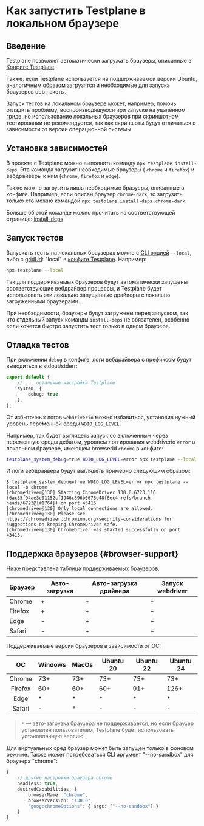 
# Как запустить Testplane в локальном браузере

## Введение

Testplane позволяет автоматически загружать браузеры, описанные в [Конфиге Testplane](/docs/v8/config/main).

Также, если Testplane используется на поддерживаемой версии Ubuntu, аналогичным образом загрузятся и необходимые для запуска браузеров deb пакеты.

Запуск тестов на локальном браузере может, например, помочь отладить проблему, воспроизводящуюся при запуске на удаленном гриде, но использование локальных браузеров при скриншотном тестировании не рекомендуется, так как скриншоты будут отличаться в зависимости от версии операционной системы.

## Установка зависимостей

В проекте c Testplane можно выполнить команду `npx testplane install-deps`. Эта команда загрузит необходимые браузеры ( `chrome` и `firefox`) и вебдрайверы к ним (`chrome`, `firefox` и `edge`).

Также можно загрузить лишь необходимые бразуеры, описанные в конфиге. Например, если описан браузер `chrome-dark`, то загрузить только его можно командой `npx testplane install-deps chrome-dark`.

Больше об этой команде можно прочитать на соответствующей странице: [install-deps](/docs/v8/command-line#install-deps)

## Запуск тестов

Запускать тесты на локальных браузерах можно с [CLI опцией](/docs/v8/command-line) `--local`, либо с [gridUrl](/docs/v8/config/browsers/#grid_url): "local" в [конфиге Testplane](/docs/v8/config/main). Например:

```bash
npx testplane --local
```

Так для поддерживаемых браузеров будут автоматически запущены соответствующие вебдрайвер процессы, и Testplane будет использовать эти локально запущенные драйверы с локально загруженными браузерами.

При необходимости, браузеры будут загружены перед запуском, так что отдельный запуск команды `install-deps` не обязателен, особенно если хочется быстро запустить тест только в одном браузере.

## Отладка тестов

При включении `debug` в конфиге, логи вебдрайвера с префиксом будут выводиться в stdout/stderr:

```typescript
export default {
    // ... остальные настройки Testplane
    system: {
        debug: true,
    },
};
```

От избыточных логов `webdriverio` можно избавиться, установив нужный уровень переменной среды `WDIO_LOG_LEVEL`.

Например, так будет выглядеть запуск со включенным через переменную среды дебагом, уровнем логгирования webdriverio `error` в локальном браузере, имеющем browserId `chrome` в конфиге:

```bash
testplane_system_debug=true WDIO_LOG_LEVEL=error npx testplane --local -b chrome
```

И логи вебдрайвера будут выглядеть примерно следующим образом:

```plaintext
$ testplane_system_debug=true WDIO_LOG_LEVEL=error npx testplane --local -b chrome
[chromedriver@130] Starting ChromeDriver 130.0.6723.116 (6ac35f94ae3d01152cf1946c896b0678e48f8ec4-refs/branch-heads/6723@{#1764}) on port 43415
[chromedriver@130] Only local connections are allowed.
[chromedriver@130] Please see https://chromedriver.chromium.org/security-considerations for suggestions on keeping ChromeDriver safe.
[chromedriver@130] ChromeDriver was started successfully on port 43415.
```

## Поддержка браузеров {#browser-support}

Ниже представлена таблица поддерживаемых браузеров:

| Браузер | Авто-загрузка | Авто-загрузка драйвера | Запуск webdriver |
| ------- | ------------- | ---------------------- | ---------------- |
| Chrome  | +             | +                      | +                |
| Firefox | +             | +                      | +                |
| Edge    | -             | +                      | +                |
| Safari  | -             | +                      | +                |

Поддерживаемые версии браузеров в зависимости от ОС:

|   ОС    | Windows | MacOs | Ubuntu 20 | Ubuntu 22 | Ubuntu 24 |
| :-----: | ------- | ----- | --------- | --------- | --------- |
| Chrome  | 73+     | 73+   | 73+       | 73+       | 73+       |
| Firefox | 60+     | 60+   | 60+       | 91+       | 126+      |
|  Edge   | \*      | \*    | \*        | \*        | \*        |
| Safari  | -       | \*    | -         | -         | -         |

> `*` — авто-загрузка браузера не поддерживается, но если браузер установлен пользователем, Testplane будет использовать установленную версию.

Для виртуальных сред браузер может быть запущен только в фоновом режиме. Также может потребоваться CLI аргумент "--no-sandbox" для браузера "chrome":

```typescript
{
    // другие настройки браузера chrome
    headless: true,
    desiredCapabilities: {
        browserName: "chrome",
        browserVersion: "130.0",
        "goog:chromeOptions": { args: ["--no-sandbox"] }
    }
}
```
